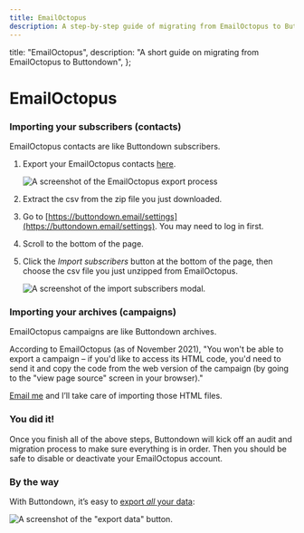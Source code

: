 ```yaml
---
title: EmailOctopus
description: A step-by-step guide of migrating from EmailOctopus to Buttondown
---
```




  title: "EmailOctopus",
  description: "A short guide on migrating from EmailOctopus to Buttondown",
};

# EmailOctopus

### Importing your subscribers (contacts)

<Notice variant="info">
  EmailOctopus contacts are like Buttondown subscribers.
</Notice>

1. Export your EmailOctopus contacts [here](https://help.emailoctopus.com/article/116-exporting-contacts-from-a-list).

   ![A screenshot of the EmailOctopus export process](/images/migration-guides/emailoctopus-export.png)

2. Extract the csv from the zip file you just downloaded.
3. Go to [https://buttondown.email/settings](https://buttondown.email/settings). You may need to log in first.
4. Scroll to the bottom of the page.
5. Click the _Import subscribers_ button at the bottom of the page, then choose the csv file you just unzipped from EmailOctopus.

   ![A screenshot of the import subscribers modal.](/images/import-subscribers.png)

### Importing your archives (campaigns)

<Notice variant="info">
  EmailOctopus campaigns are like Buttondown archives.
</Notice>

According to EmailOctopus (as of November 2021), "You won't be able to export a campaign – if you'd like to access its HTML code, you'd need to send it and copy the code from the web version of the campaign (by going to the "view page source" screen in your browser)."

[Email me](mailto:justin@buttondown.email) and I’ll take care of importing those HTML files.

### You did it!

Once you finish all of the above steps, Buttondown will kick off an audit and migration process to make sure everything is in order. Then you should be safe to disable or deactivate your EmailOctopus account.

### By the way

With Buttondown, it’s easy to [export _all_ your data](https://docs.buttondown.email/odds-and-ends/data-exports):

![A screenshot of the "export data" button.](/images/exporting.png)
